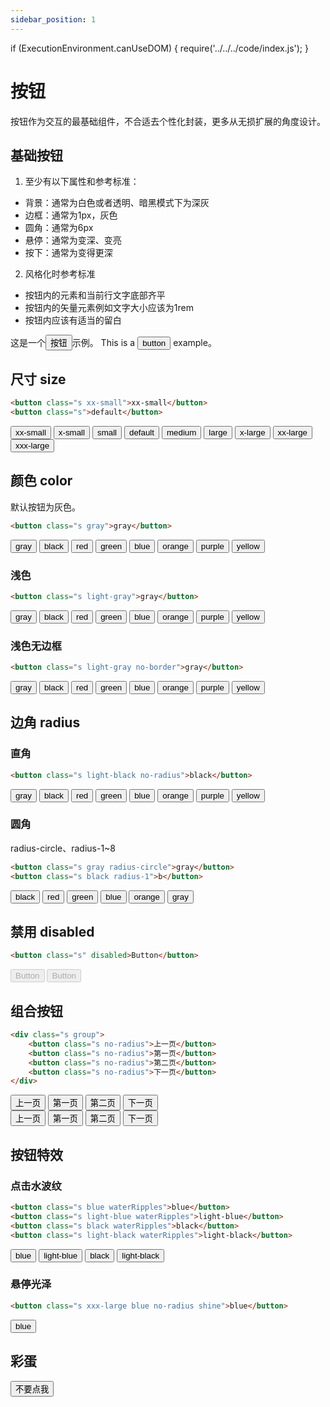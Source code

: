 ```yaml
---
sidebar_position: 1
---
```

if (ExecutionEnvironment.canUseDOM) {
    require('../../../code/index.js');
}

# 按钮
按钮作为交互的最基础组件，不合适去个性化封装，更多从无损扩展的角度设计。

## 基础按钮
1. 至少有以下属性和参考标准：
- 背景：通常为白色或者透明、暗黑模式下为深灰
- 边框：通常为1px，灰色
- 圆角：通常为6px
- 悬停：通常为变深、变亮
- 按下：通常为变得更深
2. 风格化时参考标准
- 按钮内的元素和当前行文字底部齐平
- 按钮内的矢量元素例如文字大小应该为1rem
- 按钮内应该有适当的留白

<span>这是一个</span><button className="s">按钮</button><span>示例。</span>
<span>This is a </span><button className="s">button</button><span> example。</span>

## 尺寸 size
```html
<button class="s xx-small">xx-small</button>
<button class="s">default</button>
```
<button className="s xx-small">xx-small</button>
<button className="s x-small">x-small</button>
<button className="s small">small</button>
<button className="s">default</button>
<button className="s medium">medium</button>
<button className="s large">large</button>
<button className="s x-large">x-large</button>
<button className="s xx-large">xx-large</button>
<button className="s xxx-large">xxx-large</button>

## 颜色 color
默认按钮为灰色。
```html
<button class="s gray">gray</button>
```
<button className="s gray">gray</button>
<button className="s black">black</button>
<button className="s red">red</button>
<button className="s green">green</button>
<button className="s blue">blue</button>
<button className="s orange">orange</button>
<button className="s purple">purple</button>
<button className="s yellow">yellow</button>

### 浅色
```html
<button class="s light-gray">gray</button>
```
<button className="s light-gray">gray</button>
<button className="s light-black">black</button>
<button className="s light-red">red</button>
<button className="s light-green">green</button>
<button className="s light-blue">blue</button>
<button className="s light-orange">orange</button>
<button className="s light-purple">purple</button>
<button className="s light-yellow">yellow</button>

### 浅色无边框
```html
<button class="s light-gray no-border">gray</button>
```
<button className="s light-gray no-border">gray</button>
<button className="s light-black no-border">black</button>
<button className="s light-red no-border">red</button>
<button className="s light-green no-border">green</button>
<button className="s light-blue no-border">blue</button>
<button className="s light-orange no-border">orange</button>
<button className="s light-purple no-border">purple</button>
<button className="s light-yellow no-border">yellow</button>

## 边角 radius

### 直角
```html
<button class="s light-black no-radius">black</button>
```
<div>
    <button className="s gray no-radius">gray</button>
    <button className="s black no-radius">black</button>
    <button className="s red no-radius">red</button>
    <button className="s green no-radius">green</button>
    <button className="s blue no-radius">blue</button>
    <button className="s orange no-radius">orange</button>
    <button className="s purple no-radius">purple</button>
    <button className="s yellow no-radius">yellow</button>
</div>

### 圆角
radius-circle、radius-1~8
```html
<button class="s gray radius-circle">gray</button>
<button class="s black radius-1">b</button>
```
<div style={{display: 'flex', alignItems: 'center'}}>
    <button className="s black radius-1" style={{height: 30, width: 60,}}>black</button>
    <button className="s red radius-2" style={{height: 30, width: 60}}>red</button>
    <button className="s green radius-3" style={{height: 30, width: 60}}>green</button>
    <button className="s blue radius-4" style={{height: 30, width: 60}}>blue</button>
    <button className="s orange radius-5" style={{height: 30, width: 70}}>orange</button>
    <button className="s gray radius-circle" style={{height: 50, width: 50}}>gray</button>
</div>

## 禁用 disabled
```html
<button class="s" disabled>Button</button>
```
<button className="s" disabled>Button</button>
<button className="s blue" disabled>Button</button>

## 组合按钮
```html
<div class="s group">
    <button class="s no-radius">上一页</button>
    <button class="s no-radius">第一页</button>
    <button class="s no-radius">第二页</button>
    <button class="s no-radius">下一页</button>
</div>
```
<div class="s group">
    <button className="s no-radius">上一页</button>
    <button className="s no-radius">第一页</button>
    <button className="s no-radius">第二页</button>
    <button className="s no-radius">下一页</button>
</div>
<div class="s group">
    <button className="s light-red no-radius">上一页</button>
    <button className="s light-blue no-radius">第一页</button>
    <button className="s light-purple no-radius">第二页</button>
    <button className="s light-green no-radius">下一页</button>
</div>

## 按钮特效

### 点击水波纹
```html
<button class="s blue waterRipples">blue</button>
<button class="s light-blue waterRipples">light-blue</button>
<button class="s black waterRipples">black</button>
<button class="s light-black waterRipples">light-black</button>
```
<button className="s blue waterRipples">blue</button>
<button className="s light-blue waterRipples">light-blue</button>
<button className="s black waterRipples">black</button>
<button className="s light-black waterRipples">light-black</button>

### 悬停光泽
```html
<button class="s xxx-large blue no-radius shine">blue</button>
```
<button className="s xxx-large blue no-radius shine">blue</button>

## 彩蛋
<button className="s xxx-large red no-radius shine shine-egg">不要点我</button>

